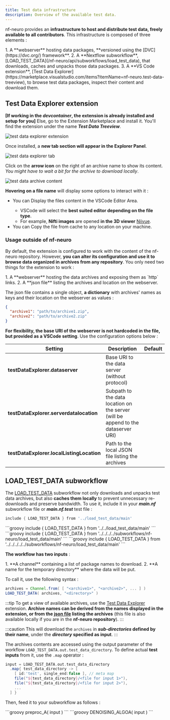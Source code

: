 ```yaml
---
title: Test data infrastructure
description: Overview of the available test data.
---
```



nf-neuro provides an **infrastructure to host and distribute test data, freely available to all
contributors**. This infrastructure is composed of three elements :

<Steps>
1. A **webserver** hosting data packages, **versioned using the [DVC](https://dvc.org/) framework**.
2. A **Nextflow subworkflow**, [LOAD_TEST_DATA](/nf-neuro/api/subworkflows/load_test_data), 
   that downloads, caches and unpacks those data packages.
3. A **VS Code extension**, [Test Data Explorer](https://marketplace.visualstudio.com/items?itemName=nf-neuro.test-data-treeview),
   to browse test data packages, inspect their content and download them.
</Steps>

## **Test Data Explorer** extension

<span class="text-blue-400">**[If working in the _devcontainer_, the extension is already installed and setup for you]**</span> Else,
go to the <ExtensionsIcon class="inline-icon text-blue-300" aria-hidden /><span class="text-blue-300">Extension Marketplace</span>
and install it. You'll find the extension under the name **_Test Data Treeview_**.

![test data explorer extension](../../../../assets/images/install-test-data-treeview.png)

Once installed, a **new tab section will appear in the <span class="text-blue-400">Explorer Panel</span>**.

![test data explorer tab](../../../../assets/images/test-data-explorer.png)

Click on the **arrow icon** on the right of an archive name to show its content. _You might have to wait a bit for the
archive to download locally_.

![test data archive content](../../../../assets/images/test-data-explorer-archives.png)

**Hovering on a file name** will display some options to interact with it :

- You can <ViewIcon class="inline-icon text-blue-300" aria-hidden /><span class="text-blue-300">Display the files content</span>
  in the <span class="text-blue-300">VSCode Editor Area</span>.
  - VSCode will select the **best suited editor depending on the file type**.
  - For example, **Nifti images** are opened **in the 3D viewer** [Niivue](https://marketplace.visualstudio.com/items?itemName=KorbinianEckstein.niivue).
- You can <DownloadIcon class="inline-icon text-blue-300" aria-hidden /><span class="text-blue-300">Copy the file</span>
  from cache to any location on your machine.

### Usage outside of nf-neuro

By default, the extension is configured to work with the content of the nf-neuro repository. However, **you can alter its configuration
and use it to browse data organized in archives from any repository**. You only need two things for the extension to work :

<Steps>
1. A **webserver** hosting the data archives and exposing them as `http` links.
2. A **json file** listing the archives and location on the webserver.
</Steps>

The json file contains a single object, **a dictionary** with archives' names as keys and their location on the webserver as values :

```json
{
  "archive1": "path/to/archive1.zip",
  "archive2": "path/to/archive2.zip"
}
```

**For flexibility, the base URI of the webserver is not hardcoded in the file, but provided as a VSCode setting**. Use the configuration
options below :


| Setting | Description | Default |
| - | - | - |
| **testDataExplorer.dataserver**           | Base URI to the data server (without protocol)                                          |
| **testDataExplorer.serverdatalocation**   | Subpath to the data location on the server <br />(will be append to the dataserver URI) |
| **testDataExplorer.localListingLocation** | Path to the local JSON file listing the archives                                        |

## **LOAD_TEST_DATA** subworkflow

The [LOAD_TEST_DATA](/nf-neuro/api/subworkflows/load_test_data) subworkflow not only downloads and unpacks test data archives, but also
**caches them locally** to prevent unnecessary re-downloads and preserve bandwidth. To use it, include it in your **_main.nf_** subworkflow
file or **_main.nf.test_** test file :

<Tabs>
<TabItem label="Subworkflow main.nf">

```groovy
include { LOAD_TEST_DATA } from '../load_test_data/main'
```
</TabItem>
<TabItem label="Subworkflow main.nf.test">
```groovy
include { LOAD_TEST_DATA } from '../../load_test_data/main'
```
</TabItem>
<TabItem label="Module main.nf">
```groovy
include { LOAD_TEST_DATA } from '../../../../subworkflows/nf-neuro/load_test_data/main'
```
</TabItem>
<TabItem label="Module main.nf.test">
```groovy
include { LOAD_TEST_DATA } from '../../../../../subworkflows/nf-neuro/load_test_data/main'
```
</TabItem>
</Tabs>

**The workflow has two inputs** :

<Steps>
1. **A channel** containing a list of package names to download.
2. **A name for the temporary directory** where the data will be put.
</Steps>

To call it, use the following syntax :

```groovy
archives = Channel.from( [ "<archive1>", "<archive2>", ... ] )
LOAD_TEST_DATA( archives, "<directory>" )
```

:::tip
To get a view of available archives, use the [Test Data Explorer](#test-data-explorer-extension) extension. **Archive
names can be derived from the names displayed in the extension, or from the [json file](https://github.com/scilus/nf-neuro/tree/main/tests/test_data.json)
listing the archives** (this file is also available locally if you are in the **nf-neuro repository**).
:::

:::caution
This will download the `archives` in **_sub-directories_ defined by their name**,
under the **_directory_ specified as input**.
:::

The archives contents are accessed using the output parameter of the workflow
`LOAD_TEST_DATA.out.test_data_directory`. To define actual **test inputs** from
it, use the `.map` operator :

```groovy
input = LOAD_TEST_DATA.out.test_data_directory
  .map{ test_data_directory -> [
    [ id:'test', single_end:false ], // meta map
    file("${test_data_directory}/<file for input 1>"),
    file("${test_data_directory}/<file for input 2>"),
    ...
  ] }
```

Then, feed it to your subworkflow as follows :

<Tabs>
<TabItem label='Subworkflow "preproc_A"'>
```groovy
preproc_A( input )
```
</TabItem>
<TabItem label='Module "DENOISING_ALGOA"'>
```groovy
DENOISING_ALGOA( input )
```
</TabItem>
</Tabs>
